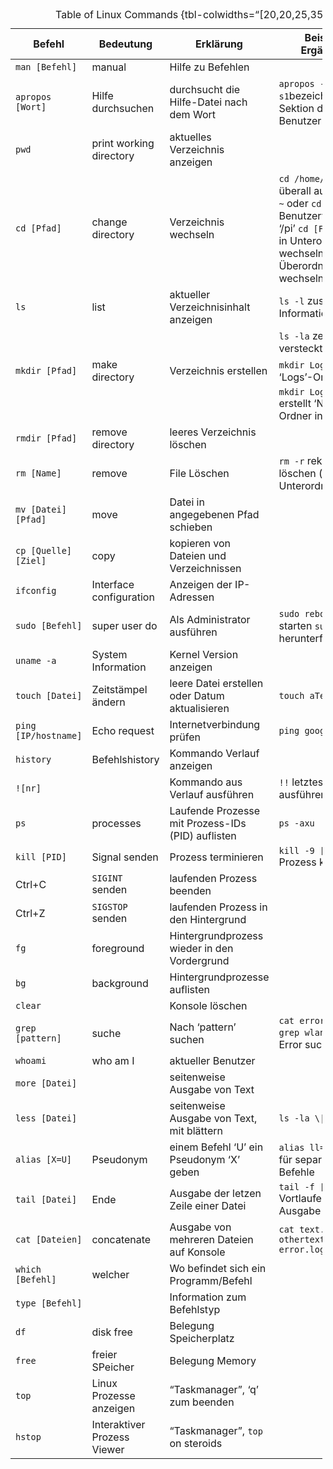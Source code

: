 +----------------------+-----------------------------+---------------------------------------------------+-----------------------------------------------------------------------+
| Befehl               | Bedeutung                   | Erklärung                                         | Beispiel / Ergänzung                                                  |
+======================+=============================+===================================================+=======================================================================+
| `man [Befehl]`       | manual                      | Hilfe zu Befehlen                                 |                                                                       |
+----------------------+-----------------------------+---------------------------------------------------+-----------------------------------------------------------------------+
| `apropos [Wort]`     | Hilfe durchsuchen           | durchsucht die Hilfe-Datei nach dem Wort          | `apropos -s1 disk` (`-s1`bezeichnet die Sektion der Benutzer-Befehle) |
+----------------------+-----------------------------+---------------------------------------------------+-----------------------------------------------------------------------+
| `pwd`                | print working directory     | aktuelles Verzeichnis anzeigen                    |                                                                       |
+----------------------+-----------------------------+---------------------------------------------------+-----------------------------------------------------------------------+
| `cd [Pfad]`          | change directory            | Verzeichnis wechseln                              | `cd /home/pi` von überall aufrufbar                                   |
|                      |                             |                                                   | `cd ~` oder `cd` in Benutzerverzeichnis '/pi'                         |
|                      |                             |                                                   | `cd [Foldername]` in Unterordner wechseln                             |
|                      |                             |                                                   | `cd ..` in Überordner wechseln                                        |
+----------------------+-----------------------------+---------------------------------------------------+-----------------------------------------------------------------------+
| `ls`                 | list                        | aktueller Verzeichnisinhalt anzeigen              | `ls -l` zusätzliche Informationen                                     |
+----------------------+-----------------------------+---------------------------------------------------+-----------------------------------------------------------------------+
|                      |                             |                                                   | `ls -la` zeigt auch versteckte Dateien                                |
+----------------------+-----------------------------+---------------------------------------------------+-----------------------------------------------------------------------+
| `mkdir [Pfad]`       | make directory              | Verzeichnis erstellen                             | `mkdir Logs` erstellt 'Logs'-Ordner                                   |
+----------------------+-----------------------------+---------------------------------------------------+-----------------------------------------------------------------------+
|                      |                             |                                                   | `mkdir Logs/New` erstellt 'New'-Ordner in 'Logs'                      |
+----------------------+-----------------------------+---------------------------------------------------+-----------------------------------------------------------------------+
| `rmdir [Pfad]`       | remove directory            | leeres Verzeichnis löschen                        |                                                                       |
+----------------------+-----------------------------+---------------------------------------------------+-----------------------------------------------------------------------+
| `rm [Name]`          | remove                      | File Löschen                                      | `rm -r` rekursives löschen (inklusive Unterordner)                    |
+----------------------+-----------------------------+---------------------------------------------------+-----------------------------------------------------------------------+
| `mv [Datei] [Pfad]`  | move                        | Datei in angegebenen Pfad schieben                |                                                                       |
+----------------------+-----------------------------+---------------------------------------------------+-----------------------------------------------------------------------+
| `cp [Quelle] [Ziel]` | copy                        | kopieren von Dateien und Verzeichnissen           |                                                                       |
+----------------------+-----------------------------+---------------------------------------------------+-----------------------------------------------------------------------+
| `ifconfig`           | Interface configuration     | Anzeigen der IP-Adressen                          |                                                                       |
+----------------------+-----------------------------+---------------------------------------------------+-----------------------------------------------------------------------+
| `sudo [Befehl]`      | super user do               | Als Administrator ausführen                       | `sudo reboot` neu starten                                             |
|                      |                             |                                                   | `sudo halt` herunterfahren                                            |
+----------------------+-----------------------------+---------------------------------------------------+-----------------------------------------------------------------------+
| `uname -a`           | System Information          | Kernel Version anzeigen                           |                                                                       |
+----------------------+-----------------------------+---------------------------------------------------+-----------------------------------------------------------------------+
| `touch [Datei]`      | Zeitstämpel ändern          | leere Datei erstellen oder Datum aktualisieren    | `touch aText.txt`                                                     |
+----------------------+-----------------------------+---------------------------------------------------+-----------------------------------------------------------------------+
| `ping [IP/hostname]` | Echo request                | Internetverbindung prüfen                         | `ping google.com`                                                     |
+----------------------+-----------------------------+---------------------------------------------------+-----------------------------------------------------------------------+
| `history`            | Befehlshistory              | Kommando Verlauf anzeigen                         |                                                                       |
+----------------------+-----------------------------+---------------------------------------------------+-----------------------------------------------------------------------+
| `![nr]`              |                             | Kommando aus Verlauf ausführen                    | `!!` letztes Komando ausführen                                        |
+----------------------+-----------------------------+---------------------------------------------------+-----------------------------------------------------------------------+
| `ps`                 | processes                   | Laufende Prozesse mit Prozess-IDs (PID) auflisten | `ps -axu`                                                             |
+----------------------+-----------------------------+---------------------------------------------------+-----------------------------------------------------------------------+
| `kill [PID]`         | Signal senden               | Prozess terminieren                               | `kill -9 [PID]` Prozess killen                                        |
+----------------------+-----------------------------+---------------------------------------------------+-----------------------------------------------------------------------+
| Ctrl+C               | `SIGINT` senden             | laufenden Prozess beenden                         |                                                                       |
+----------------------+-----------------------------+---------------------------------------------------+-----------------------------------------------------------------------+
| Ctrl+Z               | `SIGSTOP` senden            | laufenden Prozess in den Hintergrund              |                                                                       |
+----------------------+-----------------------------+---------------------------------------------------+-----------------------------------------------------------------------+
| `fg`                 | foreground                  | Hintergrundprozess wieder in den Vordergrund      |                                                                       |
+----------------------+-----------------------------+---------------------------------------------------+-----------------------------------------------------------------------+
| `bg`                 | background                  | Hintergrundprozesse auflisten                     |                                                                       |
+----------------------+-----------------------------+---------------------------------------------------+-----------------------------------------------------------------------+
| `clear`              |                             | Konsole löschen                                   |                                                                       |
+----------------------+-----------------------------+---------------------------------------------------+-----------------------------------------------------------------------+
| `grep [pattern]`     | suche                       | Nach 'pattern' suchen                             | `cat error.log \| grep wlan` WLAN-Error suchen                        |
+----------------------+-----------------------------+---------------------------------------------------+-----------------------------------------------------------------------+
| `whoami`             | who am I                    | aktueller Benutzer                                |                                                                       |
+----------------------+-----------------------------+---------------------------------------------------+-----------------------------------------------------------------------+
| `more [Datei]`       |                             | seitenweise Ausgabe von Text                      |                                                                       |
+----------------------+-----------------------------+---------------------------------------------------+-----------------------------------------------------------------------+
| `less [Datei]`       |                             | seitenweise Ausgabe von Text, mit blättern        | `ls -la \| less`                                                      |
+----------------------+-----------------------------+---------------------------------------------------+-----------------------------------------------------------------------+
| `alias [X=U]`        | Pseudonym                   | einem Befehl 'U' ein Pseudonym 'X' geben          | `alias ll="ls -l"` " " für separierte Befehle                         |
+----------------------+-----------------------------+---------------------------------------------------+-----------------------------------------------------------------------+
| `tail [Datei]`       | Ende                        | Ausgabe der letzen Zeile einer Datei              | `tail -f [Datei]` Vortlaufende Ausgabe                                |
+----------------------+-----------------------------+---------------------------------------------------+-----------------------------------------------------------------------+
| `cat [Dateien]`      | concatenate                 | Ausgabe von mehreren Dateien auf Konsole          | `cat text.txt othertext.txt error.log`                                |
+----------------------+-----------------------------+---------------------------------------------------+-----------------------------------------------------------------------+
| `which [Befehl]`     | welcher                     | Wo befindet sich ein Programm/Befehl              |                                                                       |
+----------------------+-----------------------------+---------------------------------------------------+-----------------------------------------------------------------------+
| `type [Befehl]`      |                             | Information zum Befehlstyp                        |                                                                       |
+----------------------+-----------------------------+---------------------------------------------------+-----------------------------------------------------------------------+
| `df`                 | disk free                   | Belegung Speicherplatz                            |                                                                       |
+----------------------+-----------------------------+---------------------------------------------------+-----------------------------------------------------------------------+
| `free`               | freier SPeicher             | Belegung Memory                                   |                                                                       |
+----------------------+-----------------------------+---------------------------------------------------+-----------------------------------------------------------------------+
| `top`                | Linux Prozesse anzeigen     | "Taskmanager", 'q' zum beenden                    |                                                                       |
+----------------------+-----------------------------+---------------------------------------------------+-----------------------------------------------------------------------+
| `hstop`              | Interaktiver Prozess Viewer | "Taskmanager", `top` on steroids                  |                                                                       |
+----------------------+-----------------------------+---------------------------------------------------+-----------------------------------------------------------------------+

: Table of Linux Commands {tbl-colwidths="[20,20,25,35]"}

[]: # IMPORTANT: this has been updated to the Quarto-Gridtables (https://quarto.org/docs/authoring/tables.html#grid-tables)
[]: # (Do more as you'd like. See table "LinuxCommands.tgn" to use on "https://www.tablesgenerator.com/markdown_tables")
